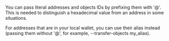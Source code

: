You can pass literal addresses and objects IDs by prefixing them with '@'. This is needed to distinguish a hexadecimal value from an address in some situations. 

For addresses that are in your local wallet, you can use their alias instead (passing them without '@', for example, --transfer-objects my_alias).
